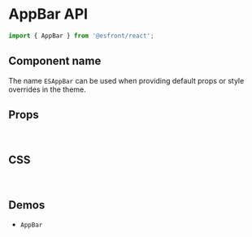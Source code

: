 
<Meta title="Components API/AppBar" />

# AppBar API

```js
import { AppBar } from '@esfront/react';
```

## Component name

The name `ESAppBar` can be used when providing default props or style overrides in the theme.

## Props

<TableInterface name="AppBarProps" variant="props" />

<br />

## CSS

<TableInterface name="AppBarClasses" variant="css" />

<br />

## Demos

<ul>
  <li>
    <LinkTo kind="components-AppBar" story="demo">
      <code>AppBar</code>
    </LinkTo>
  </li>
</ul>
